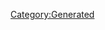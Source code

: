 {{Texts/Music
 |ID=6
 |MusicName=ニンジーン Loves you yeah!
 |OfficialName=ニンジーン Loves you yeah!
 |VocalName=ランカ・リー＝中島愛
 |VocalNameLF=ランカ・リー＝中島愛
 |Description=作品：マクロスF

歌手：ランカ・リー＝中島愛

作詞：一倉宏
作曲：菅野よう子
 |BuyURL=https://recochoku.jp/song/S20154467/single?ds=34295882
 |StoryDesc=大好きな歌を歌うため、憧れのシェリルに近づくために
デビューしたてのランカはさまざまな仕事をこなす。しかし
その仕事は夢に見たものとは程遠いものばかりだった。

とあるショッピングモールの片隅でニンジンの被り物を
被ったランカは、一生懸命、CMソングを歌う。
 |StoryTitle=「7種のビタミン大集合！」
 |BannerId=3
 |AnmStoreURL=https://anime.dmkt-sp.jp/animestore/ci_pc?workId=20494
}}
[[Category:Generated]]
